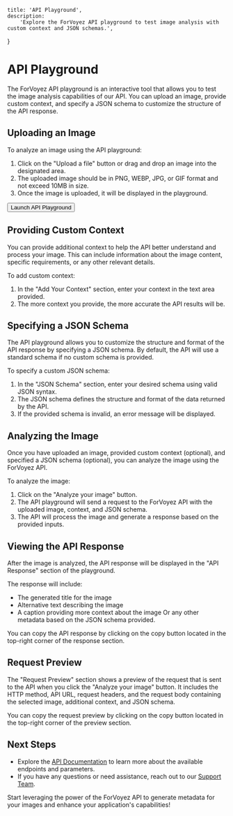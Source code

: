 
	title: 'API Playground',
	description:
		'Explore the ForVoyez API playground to test image analysis with custom context and JSON schemas.',
}

# API Playground

The ForVoyez API playground is an interactive tool that allows you to test the image analysis capabilities of our API. You can upload an image, provide custom context, and specify a JSON schema to customize the structure of the API response.

## Uploading an Image

To analyze an image using the API playground:

1. Click on the "Upload a file" button or drag and drop an image into the designated area.
2. The uploaded image should be in PNG, WEBP, JPG, or GIF format and not exceed 10MB in size.
3. Once the image is uploaded, it will be displayed in the playground.

<div className="not-prose">
	<Button
		href="https://forvoyez.com/app/playground"
		variant="text"
		arrow="right"
	>
		Launch API Playground
	</Button>
</div>

## Providing Custom Context

You can provide additional context to help the API better understand and process your image. This can include information about the image content, specific requirements, or any other relevant details.

To add custom context:

1. In the "Add Your Context" section, enter your context in the text area provided.
2. The more context you provide, the more accurate the API results will be.

## Specifying a JSON Schema

The API playground allows you to customize the structure and format of the API response by specifying a JSON schema. By default, the API will use a standard schema if no custom schema is provided.

To specify a custom JSON schema:

1. In the "JSON Schema" section, enter your desired schema using valid JSON syntax.
2. The JSON schema defines the structure and format of the data returned by the API.
3. If the provided schema is invalid, an error message will be displayed.

## Analyzing the Image

Once you have uploaded an image, provided custom context (optional), and specified a JSON schema (optional), you can analyze the image using the ForVoyez API.

To analyze the image:

1. Click on the "Analyze your image" button.
2. The API playground will send a request to the ForVoyez API with the uploaded image, context, and JSON schema.
3. The API will process the image and generate a response based on the provided inputs.

## Viewing the API Response

After the image is analyzed, the API response will be displayed in the "API Response" section of the playground.

The response will include:

- The generated title for the image
- Alternative text describing the image
- A caption providing more context about the image
  Or any other metadata based on the JSON schema provided.

You can copy the API response by clicking on the copy button located in the top-right corner of the response section.

## Request Preview

The "Request Preview" section shows a preview of the request that is sent to the API when you click the "Analyze your image" button. It includes the HTTP method, API URL, request headers, and the request body containing the selected image, additional context, and JSON schema.

You can copy the request preview by clicking on the copy button located in the top-right corner of the preview section.

## Next Steps

- Explore the [API Documentation](/api-documentation) to learn more about the available endpoints and parameters.
- If you have any questions or need assistance, reach out to our [Support Team](https://forvoyez.com/contact).

Start leveraging the power of the ForVoyez API to generate metadata for your images and enhance your application's capabilities!
